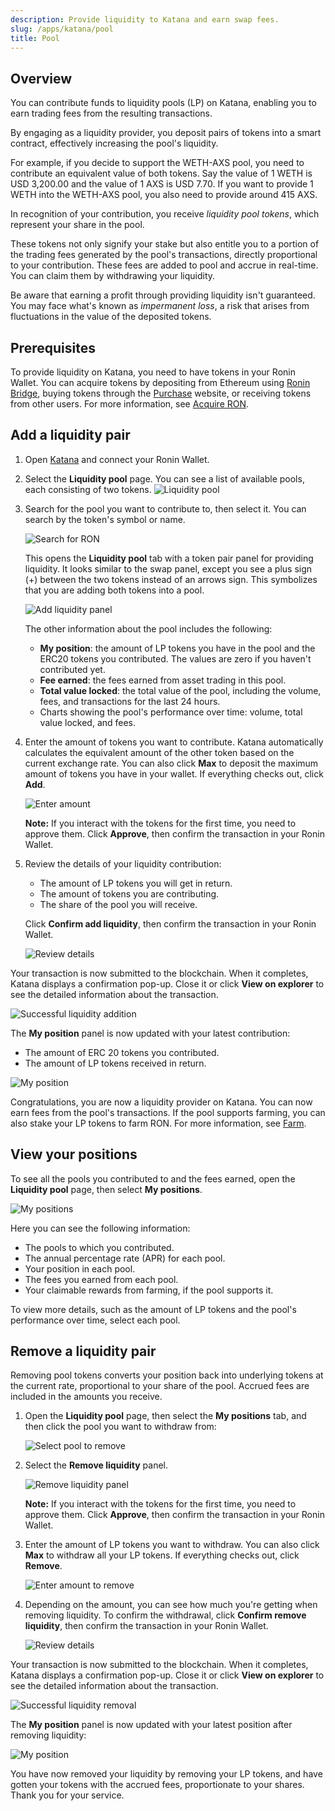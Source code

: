 ```yaml
---
description: Provide liquidity to Katana and earn swap fees.
slug: /apps/katana/pool
title: Pool
---
```


## Overview

You can contribute funds to liquidity pools (LP) on Katana, enabling you to earn trading fees from the resulting
transactions.

By engaging as a liquidity provider, you deposit pairs
of tokens into a smart contract, effectively increasing the pool's liquidity.

For example, if you decide to support the WETH-AXS pool, you need to
contribute an equivalent value of both tokens. Say the value of 1 WETH is USD 3,200.00 and the value of 1 AXS is USD 7.70. If you want to provide 1 WETH into the WETH-AXS pool, you also need to provide around 415 AXS.

In recognition of your
contribution, you receive _liquidity pool tokens_, which represent your share in the pool.

These tokens not only signify your stake but also entitle you to a portion
of the trading fees generated by the pool's transactions, directly
proportional to your contribution. These fees are added to pool and accrue in real-time. You can claim them by withdrawing your liquidity.

Be aware that earning a profit through providing liquidity isn't guaranteed.
You may face what's known as _impermanent loss_, a risk that arises from
fluctuations in the value of the deposited tokens.

## Prerequisites

To provide liquidity on Katana, you need to have tokens in your Ronin Wallet. You can acquire tokens by depositing from Ethereum using [Ronin Bridge](https://app.roninchain.com/bridge), buying tokens through the [Purchase](https://purchase.roninchain.com) website, or receiving tokens from other users.
For more information, see [Acquire RON](../../../basics/acquire-ron.mdx).

## Add a liquidity pair

1. Open [Katana](https://app.roninchain.com/swap) and connect your Ronin Wallet.
2. Select the **Liquidity pool** page. You can see a list of available pools, each consisting of two tokens.
    ![Liquidity pool](../assets/katana-pool.png)
    
3. Search for the pool you want to contribute to, then select it. You can search by the token's symbol or name.
    
    ![Search for RON](../assets/katana-pool-search.png)
    
    This opens the **Liquidity pool** tab with a token pair panel for providing liquidity. It looks similar to the swap panel, except you see a plus sign (+) between the two tokens instead of an arrows sign. This symbolizes that you are adding both tokens into a pool.
    
    ![Add liquidity panel](../assets/katana-pool-add-liquidity.png)
  
    The other information about the pool includes the following:
    * **My position**: the amount of LP tokens you have in the pool and the ERC20 tokens you contributed. The values are zero if you haven't contributed yet.
    * **Fee earned**: the fees earned from asset trading in this pool.
    * **Total value locked**: the total value of the pool, including the volume, fees, and transactions for the last 24 hours. 
    * Charts showing the pool's performance over time: volume, total value locked, and fees.

5. Enter the amount of tokens you want to contribute. Katana automatically calculates the equivalent amount of the other token based on the current exchange rate. You can also click **Max** to deposit the maximum amount of tokens you have in your wallet. If everything checks out, click **Add**.

    ![Enter amount](../assets/katana-pool-enter-amount.png)

    **Note:** If you interact with the tokens for the first time, you need to approve them. Click **Approve**, then confirm the transaction in your Ronin Wallet.

6. Review the details of your liquidity contribution:
    * The amount of LP tokens you will get in return.
    * The amount of tokens you are contributing.
    * The share of the pool you will receive.

    Click **Confirm add liquidity**, then confirm the transaction in your Ronin Wallet.

   ![Review details](../assets/katana-pool-confirm-add.png)

Your transaction is now submitted to the blockchain. When it completes, Katana displays a confirmation pop-up. Close it or click **View on explorer** to see the detailed information about the transaction.

![Successful liquidity addition](../assets/katana-pool-add-success.png)

The **My position** panel is now updated with your latest contribution:

* The amount of ERC 20 tokens you contributed.
* The amount of LP tokens received in return.

![My position](../assets/katana-pool-add-position.png)

Congratulations, you are now a liquidity provider on Katana. You can now earn fees from the pool's transactions. If the pool supports farming, you can also stake your LP tokens to farm RON. For more information, see [Farm](#farm).

## View your positions

To see all the pools you contributed to and the fees earned, open the **Liquidity pool** page, then select **My positions**.

![My positions](../assets/katana-pool-my-positions.png)

Here you can see the following information:

* The pools to which you contributed.
* The annual percentage rate (APR) for each pool.
* Your position in each pool.
* The fees you earned from each pool.
* Your claimable rewards from farming, if the pool supports it.

To view more details, such as the amount of LP tokens and the pool's performance over time, select each pool.

## Remove a liquidity pair

Removing pool tokens converts your position back into underlying tokens at the current rate, proportional to your share of the pool. Accrued fees are included in the amounts you receive.

1. Open the **Liquidity pool** page, then select the **My positions** tab, and then click the pool you want to withdraw from:

    ![Select pool to remove](../assets/katana-pool-remove-select-pool.png)

2. Select the **Remove liquidity** panel.

    ![Remove liquidity panel](../assets/katana-pool-remove-liquidity-panel.png)

    **Note:** If you interact with the tokens for the first time, you need to approve them. Click **Approve**, then confirm the transaction in your Ronin Wallet.

3. Enter the amount of LP tokens you want to withdraw. You can also click **Max** to withdraw all your LP tokens. If everything checks out, click **Remove**. 

    ![Enter amount to remove](../assets/katana-pool-remove-amount.png)

4. Depending on the amount, you can see how much you're getting when removing liquidity. To confirm the withdrawal, click **Confirm remove liquidity**, then confirm the transaction in your Ronin Wallet.

    ![Review details](../assets/katana-pool-confirm-remove.png)

Your transaction is now submitted to the blockchain. When it completes, Katana displays a confirmation pop-up. Close it or click **View on explorer** to see the detailed information about the transaction.

![Successful liquidity removal](../assets/katana-pool-remove-success.png)

The **My position** panel is now updated with your latest position after removing liquidity:

![My position](../assets/katana-pool-remove-position.png)

You have now removed your liquidity by removing your LP tokens, and have gotten your tokens with the accrued fees, proportionate to your shares. Thank you for your service.
